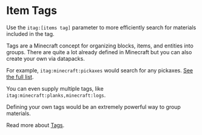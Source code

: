 # Item Tags

Use the `itag:[items tag]` parameter to more efficiently search for materials included in the tag.

Tags are a Minecraft concept for organizing blocks, items, and entities into groups. There are quite a lot already defined in Minecraft but you can also create your own via datapacks.

For example, `itag:minecraft:pickaxes` would search for any pickaxes. [See the full list](https://minecraft.wiki/w/Item_tag_(Java_Edition)).

You can even supply multiple tags, like `itag:minecraft:planks,minecraft:logs`.

Defining your own tags would be an extremely powerful way to group materials. 

Read more about [Tags](https://minecraft.wiki/w/Tag).